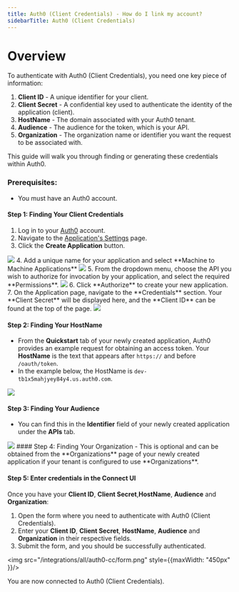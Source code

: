 ```yaml
---
title: Auth0 (Client Credentials) - How do I link my account?
sidebarTitle: Auth0 (Client Credentials)
---
```



# Overview

To authenticate with Auth0 (Client Credentials), you need one key piece of information:
1. **Client ID** - A unique identifier for your client.
2. **Client Secret** - A confidential key used to authenticate the identity of the application (client).
3. **HostName** - The domain associated with your Auth0 tenant.
4. **Audience** - The audience for the token, which is your API.
5. **Organization** - The organization name or identifier you want the request to be associated with.

This guide will walk you through finding or generating these credentials within Auth0.


### Prerequisites:

- You must have an Auth0 account.


#### Step 1: Finding Your Client Credentials
1. Log in to your [Auth0](https://auth0.com/docs/authenticate/login) account.
2. Navigate to the [Application's Settings](https://manage.auth0.com/?_gl=1*1shsko2*_gcl_au*MzYwMDE4ODE4LjE3NDU5OTY3NDA.*_ga*NTkyOTQ4NzA5LjE3NDU5OTY3NDE.*_ga_QKMSDV5369*MTc0NTk5Njc0MC4xLjEuMTc0NTk5OTI5My42MC4wLjA.#/applications) page.
3. Click the **Create Application** button.
<img src="/integrations/all/auth0-cc/create_app.png" />
4. Add a unique name for your application and select **Machine to Machine Applications**
<img src="/integrations/all/auth0-cc/create_app_form.png" />
5. From the dropdown menu, choose the API you wish to authorize for invocation by your application, and select the required **Permissions**.
<img src="/integrations/all/auth0-cc/permissions.png" />
6. Click **Authorize** to create your new application. 
7. On the Application page, navigate to the **Credentials** section. Your **Client Secret** will be displayed here, and the **Client ID** can be found at the top of the page.
<img src="/integrations/all/auth0-cc/credentials.png" />


#### Step 2: Finding Your HostName
- From the **Quickstart** tab of your newly created application, Auth0 provides an example request for obtaining an access token. Your **HostName** is the text that appears after `https://` and before `/oauth/token`.
- In the example below, the HostName is `dev-tb1x5mahjyey84y4.us.auth0.com`.
<img src="/integrations/all/auth0-cc/domain.png" />

#### Step 3: Finding Your Audience
- You can find this in the **Identifier** field of your newly created application under the **APIs** tab.
<img src="/integrations/all/auth0-cc/audience.png" />
#### Step 4: Finding Your Organization
- <Tip>This is optional and can be obtained from the **Organizations** page of your newly created application if your tenant is configured to use **Organizations**.</Tip>

#### Step 5: Enter credentials in the Connect UI

Once you have your **Client ID**, **Client Secret**,**HostName**, **Audience** and **Organization**:
1. Open the form where you need to authenticate with Auth0 (Client Credentials).
2. Enter your **Client ID**, **Client Secret**, **HostName**, **Audience** and **Organization** in their respective fields.
3. Submit the form, and you should be successfully authenticated.


<img src="/integrations/all/auth0-cc/form.png" style={{maxWidth: "450px" }}/>

You are now connected to Auth0 (Client Credentials).
 